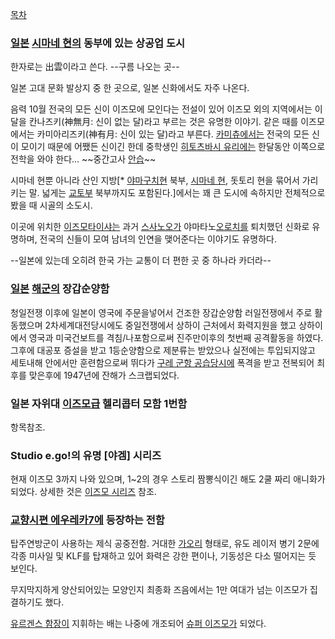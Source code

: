 [[목차]]

=== [[일본]] [[시마네 현]]의 동부에 있는 상공업 도시 ===
한자로는 出雲이라고 쓴다. --구름 나오는 곳--

일본 고대 문화 발상지 중 한 곳으로, 일본 신화에서도 자주 나온다.

음력 10월 전국의 모든 신이 이즈모에 모인다는 전설이 있어 이즈모 외의 지역에서는 이 달을 칸나즈키(神無月: 신이 없는 달)라고 부르는 것은 유명한 이야기. 같은 때를 이즈모에서는 카미아리즈키(神有月: 신이 있는 달)라고 부른다. [[카미츄]]에서는 전국의 모든 신이 모이기 때문에 어쨌든 신이긴 한데 중학생인 [[히토츠바시 유리에]]는 한달동안 이쪽으로 전학을 와야 한다... ~~중간고사 [[안습]]~~

시마네 현뿐 아니라 산인 지방[* [[야마구치]]현 북부, [[시마네 현]], 돗토리 현을 묶어서 가리키는 말. 넓게는 [[교토]]부 북부까지도 포함된다.]에서는 꽤 큰 도시에 속하지만 전체적으로 봤을 때 시골의 소도시. 

이곳에 위치한 [[이즈모타이샤]]는 과거 [[스사노오]]가 야마타노[[오로치]]를 퇴치했던 신화로 유명하며, 전국의 신들이 모여 남녀의 인연을 맺어준다는 이야기도 유명하다.

--일본에 있는데 오히려 한국 가는 교통이 더 편한 곳 중 하나라 카더라--
=== [[일본]] [[해군]]의 장갑순양함 ===
청일전쟁 이후에 일본이 영국에 주문을넣어서 건조한 장갑순양함
러일전쟁에서 주로 활동했으며 2차세계대전당시에도 중일전쟁에서 상하이 근처에서 화력지원을 했고 상하이에서 영국과 미국건보트를 격침/나포함으로써 진주만이후의 첫번째 공격활동을 하였다.
그후에 대공포 증설을 받고 1등순양함으로 제분류는 받았으나 실전에는 투입되지않고 세토내해 안에서만 훈련함으로써 뛰다가 [[구레 군항 공습]]당시에 폭격을 받고 전복되어 최후를 맞은후에 1947년에 잔해가 스크랩되었다.

=== 일본 자위대 [[이즈모급]] 헬리콥터 모함 1번함 ===
항목참조.

=== Studio e.go!의 유명 [야겜] 시리즈 ===
현재 이즈모 3까지 나와 있으며, 1~2의 경우 스토리 짬뽕식이긴 해도 2쿨 짜리 애니화가 되었다. 상세한 것은 [[이즈모 시리즈]] 참조.

=== [[교향시편 에우레카7]]에 등장하는 전함 ===
탑주연방군이 사용하는 제식 공중전함. 거대한 [[가오리]] 형태로, 유도 레이저 병기 2문에 각종 미사일 및 KLF를 탑재하고 있어 화력은 강한 편이나, 기동성은 다소 떨어지는 듯 보인다.

무지막지하게 양산되어있는 모양인지 최종화 즈음에서는 1만 여대가 넘는 이즈모가 집결하기도 했다.

[[유르겐스 함장]]이 지휘하는 배는 나중에 개조되어 [[슈퍼 이즈모]]가 되었다.
